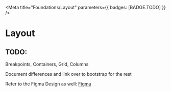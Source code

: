 
<Meta
  title="Foundations/Layout"
  parameters={{ badges: [BADGE.TODO] }}
/>

# Layout

<div className="alert alert-info">
  <h2 className="alert-heading">TODO:</h2>

  Breakpoints, Containers, Grid, Columns

  Document differences and link over to bootstrap for the rest

  Refer to the Figma Design as well: <a href="https://www.figma.com/file/ojCcgC5Zd12eUSzq6V5m24/Foundations?node-id=0%3A1&t=6hjgJzjzxjBbh0AU-1">Figma</a>
</div>
